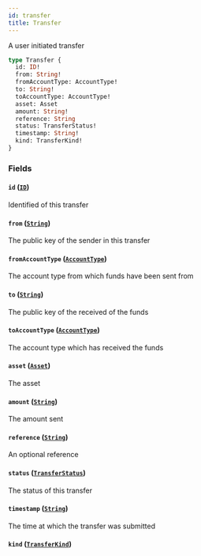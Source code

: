 ```yaml
---
id: transfer
title: Transfer
---
```



A user initiated transfer

```graphql
type Transfer {
  id: ID!
  from: String!
  fromAccountType: AccountType!
  to: String!
  toAccountType: AccountType!
  asset: Asset
  amount: String!
  reference: String
  status: TransferStatus!
  timestamp: String!
  kind: TransferKind!
}
```


### Fields

#### `id` ([`ID`](/docs/mainnet/graphql/scalars/id))

Identified of this transfer


#### `from` ([`String`](/docs/mainnet/graphql/scalars/string))

The public key of the sender in this transfer


#### `fromAccountType` ([`AccountType`](/docs/mainnet/graphql/enums/account-type))

The account type from which funds have been sent from


#### `to` ([`String`](/docs/mainnet/graphql/scalars/string))

The public key of the received of the funds


#### `toAccountType` ([`AccountType`](/docs/mainnet/graphql/enums/account-type))

The account type which has received the funds


#### `asset` ([`Asset`](/docs/mainnet/graphql/objects/asset))

The asset


#### `amount` ([`String`](/docs/mainnet/graphql/scalars/string))

The amount sent


#### `reference` ([`String`](/docs/mainnet/graphql/scalars/string))

An optional reference


#### `status` ([`TransferStatus`](/docs/mainnet/graphql/enums/transfer-status))

The status of this transfer


#### `timestamp` ([`String`](/docs/mainnet/graphql/scalars/string))

The time at which the transfer was submitted


#### `kind` ([`TransferKind`](/docs/mainnet/graphql/unions/transfer-kind))






